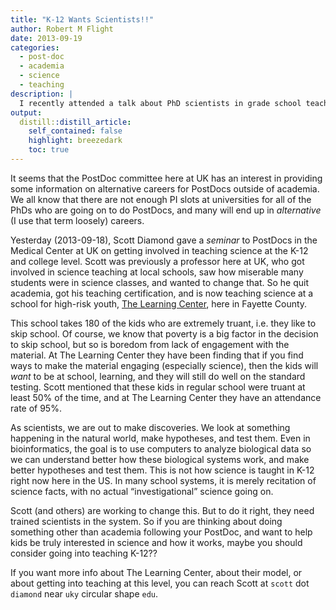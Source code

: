 ```yaml
---
title: "K-12 Wants Scientists!!"
author: Robert M Flight
date: 2013-09-19
categories: 
  - post-doc
  - academia
  - science
  - teaching
description: |
  I recently attended a talk about PhD scientists in grade school teaching.
output:
  distill::distill_article:
    self_contained: false
    highlight: breezedark
    toc: true
---
```


It seems that the PostDoc committee here at UK has an interest in providing some information on alternative careers for PostDocs outside of academia. We all know that there are not enough PI slots at universities for all of the PhDs who are going on to do PostDocs, and many will end up in *alternative* (I use that term loosely) careers.

Yesterday (2013-09-18), Scott Diamond gave a *seminar* to PostDocs in the Medical Center at UK on getting involved in teaching science at the K-12 and college level. Scott was previously a professor here at UK, who got involved in science teaching at local schools, saw how miserable many students were in science classes, and wanted to change that. So he quit academia, got his teaching certification, and is now teaching science at a school for high-risk youth, [The Learning Center](http://www.tlc.fcps.net/), here in Fayette County. 

This school takes 180 of the kids who are extremely truant, i.e. they like to skip school. Of course, we know that poverty is a big factor in the decision to skip school, but so is boredom from lack of engagement with the material. At The Learning Center they have been finding that if you find ways to make the material engaging (especially science), then the kids will *want* to be at school, learning, and they will still do well on the standard testing. Scott mentioned that these kids in regular school were truant at least 50% of the time, and at The Learning Center they have an attendance rate of 95%.

As scientists, we are out to make discoveries. We look at something happening in the natural world, make hypotheses, and test them. Even in bioinformatics, the goal is to use computers to analyze biological data so we can understand better how these biological systems work, and make better hypotheses and test them. This is not how science is taught in K-12 right now here in the US. In many school systems, it is merely recitation of science facts, with no actual "investigational" science going on. 

Scott (and others) are working to change this. But to do it right, they need trained scientists in the system. So if you are thinking about doing something other than academia following your PostDoc, and want to help kids be truly interested in science and how it works, maybe you should consider going into teaching K-12??

If you want more info about The Learning Center, about their model, or about getting into teaching at this level, you can reach Scott at `scott` dot `diamond` near `uky` circular shape `edu`.
